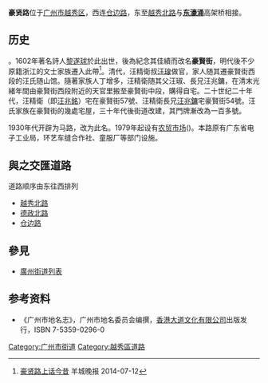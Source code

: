 {{refimprove|time=2014-04-17T09:18:24+00:00}}
{{Infobox Guangzhou Road
|中文道路名称=豪 贤 路
|道路名称拼音=Haoxian Lu
|图片=
|图片说明=
|道路属性=普通公路
|道路总长度=0.82
|车速限制=
|行车线数量=单行线
|所在地区=越秀区
|起点=[[越秀北路|越秀北路]]
|终点=[[仓边路|仓边路]]
|道路命名日期=
|命名缘由=纪念明末清初的一位英雄人物[[黎遂球|黎遂球]]
|道路旧名=濠弦街
|道路动工日期=1930年代
|通车日期=
|路段主要建筑=[[豪贤市场|豪贤市场]]<br>[[广州市国土资源与房屋管理局|广州市国土资源与房屋管理局]]<br>[[豪贤路小学|豪贤路小学]]<br>[[张光琼|张光琼]]故居
}}<!--
{{广州市历史建筑 |
名称 = 豪贤路17～31（单号）号骑楼 |
图片 =  |
编号 = GZ-01-0251 |
所在 = 越秀区豪贤路17、19、21、23、25、27、29、31号  |
确定时间 = 2014年1月26日 |
}}

{{广州市历史建筑 |
名称 = 豪贤路86号民居 |
图片 =  |
编号 = GZ-01-0252 |
所在 = 越秀区豪贤路86号 |
确定时间 = 2014年1月26日 |
}}-->
'''豪贤路'''位于[[广州市|广州市]][[越秀区|越秀区]]，西连[[仓边路|仓边路]]，东至[[越秀北路|越秀北路]]与'''[[东濠涌|东濠涌]]'''高架桥相接。

== 历史 ==
{{Citation needed|1=宋代广州有东、中、西三城，东城的东界在今芳草街，西界在仓边路和大塘街，城北的护城濠在今东风中路，因为护城濠的南沿街道东西走向，形似弓弦，所以最初取名为濠弦街，意為東濠邊的“琴弦”|time=}}。1602年著名詩人[[黎遂球|黎遂球]]於此出世，後為紀念其佳績而改名'''豪賢街'''，明代後不少原籍浙江的文士家族遷入此帶<ref>[http://news.ifeng.com/a/20140712/41132054_0.shtml 豪贤路上话今昔] 羊城晚报 2014-07-12</ref>。清代，汪精衛叔[[汪瑔|汪瑔]]做官，家人随其遷豪賢街西段的汪氏随山馆。隨著家族人丁增多，汪精衛随其父汪琡、長兄汪兆鏞，在清末光緒年間由豪賢街西段附近的天官里搬至豪賢街中段，購得自宅。二十世纪二十年代，汪精衛（即[[汪精卫|汪兆銘]]）宅在豪賢街57號、汪精衛長兄[[汪兆鏞|汪兆鏞]]宅豪賢街54號。汪氏家族在豪賢街的幾處宅屋，三十年代後街道改建，其門牌漸改為一百多號。

1930年代开辟为马路，改为此名。1979年起设有[[农贸市场|农贸市场]]({{Citation needed|1=事实上[[中華民國|民国]]就有了|time=}})。本路原有广东省电子工业局，环艺车缝合作社、童服厂等部门设施。

== 與之交匯道路 ==
道路顺序由东往西排列
*[[越秀北路|越秀北路]]
*[[德政北路|德政北路]]
*[[仓边路|仓边路]]

== 參見 ==

* [[廣州街道列表|廣州街道列表]]

==参考资料==
*《广州市地名志》，广州市地名委员会编撰，[[香港大道文化有限公司|香港大道文化有限公司]]出版发行，ISBN 7-5359-0296-0

[[Category:广州市街道|Category:广州市街道]]
[[Category:越秀區道路|Category:越秀區道路]]